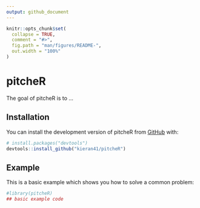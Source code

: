 ```yaml
---
output: github_document
---
```


<!-- README.md is generated from README.Rmd. Please edit that file -->

```r
knitr::opts_chunk$set(
  collapse = TRUE,
  comment = "#>",
  fig.path = "man/figures/README-",
  out.width = "100%"
)
```

# pitcheR

<!-- badges: start -->
<!-- badges: end -->

The goal of pitcheR is to ...

## Installation

You can install the development version of pitcheR from [GitHub](https://github.com/) with:

``` r
# install.packages("devtools")
devtools::install_github("kieran41/pitcheR")
```

## Example

This is a basic example which shows you how to solve a common problem:

```r
#library(pitcheR)
## basic example code
```

